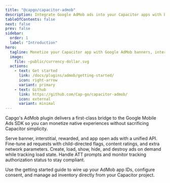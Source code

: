 ```yaml
---
title: "@capgo/capacitor-admob"
description: Integrate Google AdMob ads into your Capacitor apps with banner, interstitial, and rewarded formats.
tableOfContents: false
next: false
prev: false
sidebar:
  order: 1
  label: "Introduction"
hero:
  tagline: Monetize your Capacitor app with Google AdMob banners, interstitials, and rewarded ads managed entirely from JavaScript.
  image:
    file: ~public/currency-dollar.svg
  actions:
    - text: Get started
      link: /docs/plugins/admob/getting-started/
      icon: right-arrow
      variant: primary
    - text: Github
      link: https://github.com/Cap-go/capacitor-admob/
      icon: external
      variant: minimal
---
```



Capgo's AdMob plugin delivers a first-class bridge to the Google Mobile Ads SDK so you can monetize native experiences without sacrificing Capacitor simplicity.

<CardGrid stagger>
  <Card title="Flexible ad formats" icon="star">
    Serve banner, interstitial, rewarded, and app open ads with a unified API.
  </Card>
  <Card title="Request configuration" icon="setting">
    Fine-tune ad requests with child-directed flags, content ratings, and extra network parameters.
  </Card>
  <Card title="Lifecycle management" icon="rocket">
    Create, load, show, hide, and destroy ads on demand while tracking load state.
  </Card>
  <Card title="Privacy-ready" icon="approve-check">
    Handle ATT prompts and monitor tracking authorization status to stay compliant.
  </Card>
</CardGrid>

Use the getting started guide to wire up your AdMob app IDs, configure consent, and manage ad inventory directly from your Capacitor project.
